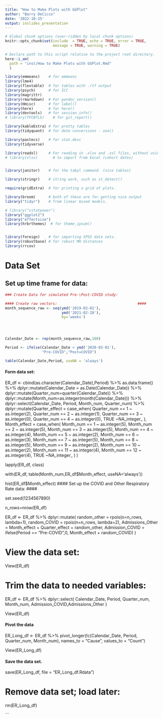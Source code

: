 ```yaml
---
title: "How to Make Plots with GGPlot"
author: "Barry DeCicco"
date: '2022-10-15'
output: ioslides_presentation
---
```



```r

# Global chunk options (over-ridden by local chunk options)
knitr::opts_chunk$set(include  = TRUE, echo = TRUE, error = TRUE, 
                      message = TRUE, warning = TRUE)

# Declare path to this script relative to the project root directory.
here::i_am(
  path = "inst/How to Make Plots with GGPlot.Rmd"
  )

```



```r

library(emmeans)    # for emmeans
library(lme4) 
library(flextable)  # for tables with .rtf output
library(psych)      # for ICC
library(magrittr)
library(rmarkdown)  # For pandoc_version()
library(Hmisc)      # for label()
library(here)       # for here()
library(devtools)   # for session_info()
# library(TFCBTLS)    # for git_report()

library(kableExtra) # for pretty tables
library(tidyquant)  # for date conversions - zoo()

library(pastecs)    # for stat.desc
library(tidyverse)

library(readxl)     # For reading in .xlsx and .xsl files, without using Java.
# library(xlsx)       # to import from Excel (cohort dates)


library(janitor)    # for the tabyl command  (nice tables)

library(stringr)    # string work, such as st_detect()

require(gridExtra)  # for printing a grid of plots.

library(broom)      # both of these are for getting nice output
library("tidyr")    # from linear mixed models.

# library("cstatpower")
library("ggplot2")
library("effectsize")
library(hrbrthemes)  # for theme_ipsum()


library(foreign)    # for importing SPSS data sets.
library(robustbase) # for robust MH distances
library(rrcov)

```


# Data Set

## Set up time frame for data:

```r


### Create Data for simulated Pre-\Post-COVID study:

#### Create raw vectors:                                     ####
month_sequence_raw <- seq(ymd('2019-03-01'),
                          ymd('2021-02-28'),
                          by='weeks')




Calendar_Date <- rep(month_sequence_raw,100)

Period <- ifelse(Calendar_Date < ymd('2020-03-01'),
                 "Pre-COVID","Post=COVID")

table(Calendar_Date,Period, useNA = 'always')


```


####      Form data set:                                     ####

ER_df <- cbind(as.character(Calendar_Date),Period) %>% 
  as.data.frame() %>% 
  dplyr::mutate(Calendar_Date = as.Date(Calendar_Date)) %>% 
  dplyr::mutate(Quarter_num=quarter(Calendar_Date)) %>% 
  dplyr::mutate(Month_num=as.integer(month(Calendar_Date))) %>% 
  dplyr::select(Calendar_Date, Period, Month_num, Quarter_num) %>% 
  dplyr::mutate(Quarter_effect = case_when(
    Quarter_num == 1 ~ as.integer(2),
    Quarter_num == 2 ~ as.integer(1),
    Quarter_num == 3 ~ as.integer(0),
    Quarter_num == 4 ~ as.integer(0),
    TRUE ~NA_integer_  ),
    Month_effect = case_when(
      Month_num == 1 ~ as.integer(5),
      Month_num == 2 ~ as.integer(5),
      Month_num == 3 ~ as.integer(5),
      Month_num == 4 ~ as.integer(4),
      Month_num == 5 ~ as.integer(2),
      Month_num == 6 ~ as.integer(3),
      Month_num == 7 ~ as.integer(5),
      Month_num == 8 ~ as.integer(5),
      Month_num == 9 ~ as.integer(2),
      Month_num == 10 ~ as.integer(2),
      Month_num == 11 ~ as.integer(4),
      Month_num == 12 ~ as.integer(4),
      TRUE ~NA_integer_  )
  )


lapply(ER_df, class)

with(ER_df, table(Month_num,ER_df$Month_effect, 
                  useNA='always'))

hist(ER_df$Month_effect)
#### Set up the COVID and Other Respiratory Rate data:     ####

set.seed(1234567890)

n_rows=nrow(ER_df)

ER_df <- ER_df %>% 
  dplyr::mutate(
    random_other = rpois(n=n_rows, lambda=1),
    random_COVID = rpois(n=n_rows, lambda=2),
    Admissions_Other = Month_effect + Quarter_effect + 
    random_other,
    Admission_COVID = ifelse(Period == "Pre-COVID",0,
      Month_effect + random_COVID)
    )

# View the data set:

View(ER_df)


# Trim the data to needed variables:

ER_df <- ER_df %>% dplyr::select(
  Calendar_Date, Period, Quarter_num, Month_num,
  Admission_COVID,Admissions_Other 
)


View(ER_df)
 
#### Pivot the data                     ####

ER_Long_df <- ER_df %>%  pivot_longer(!c(Calendar_Date, Period, Quarter_num, Month_num),
             names_to = "Cause", values_to = "Count")

View(ER_Long_df)


#### Save the data set.                 ####

save(ER_Long_df, 
     file = "ER_Long_df.Rdata")

# Remove data set; load later:

rm(ER_Long_df)



```


